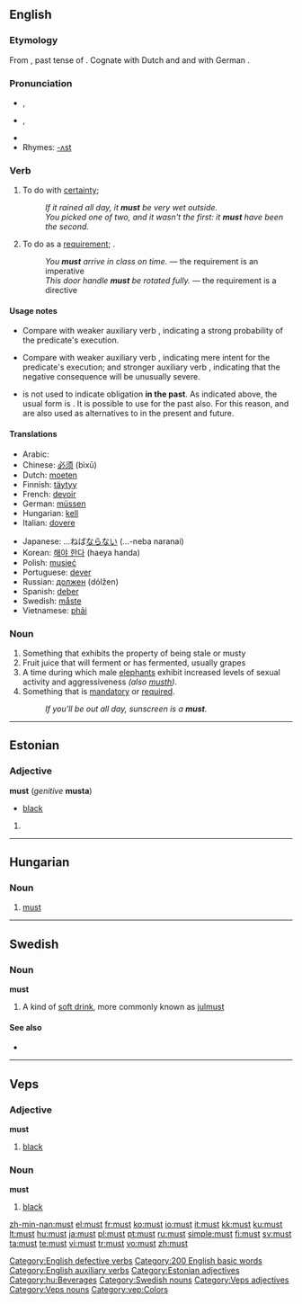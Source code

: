 {{wikipedia|must (disambiguation)}}
==English==

{{rank|did|such|great|86|must|these|two|us}}

===Etymology===
From {{OE.}} {{term|mosten}}, past tense of {{term|motan||be able to}}.  Cognate with Dutch {{term|moesten}} and {{term|moeten}} and with German {{term|müssen}}.

===Pronunciation===
* {{qualifier|stressed}} {{IPA|/mʌst/}}, {{SAMPA|/mVst/}}
* {{qualifier|unstressed}} {{IPA|/məs(t)/}}, {{SAMPA|/m@s(t)/}}
* {{audio|en-us-must.ogg|Audio (US)}}
* Rhymes: [[Rhymes:English:-ʌst|-ʌst]]

===Verb===
{{en-verb|inf=-|[[must]]|-|had to|-}}

# {{context|modal|_|auxiliary|defective}} To do with [[certainty]]; {{non-gloss definition|indicates that the speaker is [[certain]] that the subject will have executed the [[predicate]]}}
#: ''If it rained all day, it '''must''' be very wet outside.''
#: ''You picked one of two, and it wasn't the first: it '''must''' have been the second.''
# {{context|modal|_|auxiliary|defective}} To do as a [[require]]ment; {{non-gloss definition|indicates that the sentence subject is [[required]] as an imperative or directive to execute the sentence [[predicate]], with failure to do so resulting in a negative consequence}}.
#: ''You '''must''' arrive in class on time.'' — the requirement is an imperative
#: ''This door handle '''must''' be rotated fully.'' — the requirement is a directive

====Usage notes====
* {{sense|auxiliary|to do with certainty}} Compare with weaker auxiliary verb {{term|should}}, indicating a strong probability of the predicate's execution.
* {{sense|auxiliary|to do as a requirement}} Compare with weaker auxiliary verb {{term|should}}, indicating mere intent for the predicate's execution; and stronger auxiliary verb {{term|will}}, indicating that the negative consequence will be unusually severe.
* {{term|must|Must}} is not used to indicate obligation '''in the past'''. As indicated above, the usual form is {{term|had to}}. It is possible to use {{term|be bound to}} for the past also.  For this reason, {{term|have to}} and {{term|be bound to}} are also used as alternatives to {{term|must}} in the present and future.

====Translations====
{{trans-top|must}}
*Arabic: {{Arab|[[لابد]]}} {{IPAchar|(labudda)}}
*Chinese: [[必须]] (bìxū)
*Dutch: [[moeten]]
*Finnish: [[täytyy]]
*French: [[devoir]]
*German: [[müssen]]
*Hungarian: [[kell]]
*Italian: [[dovere]]
{{trans-mid}}
*Japanese: ...ねば[[ならない]] (...-neba naranai)
*Korean: [[해야 한다]] (haeya handa)
*Polish: [[musieć]]
*Portuguese: [[dever]]
*Russian: [[должен]] (dólžen)
*Spanish: [[deber]]
*Swedish: [[måste]]
*Vietnamese: [[phải]]
{{trans-bottom}}

[[Category:English defective verbs]]

===Noun===
{{wikipedia}}
{{en-noun}}

# Something that exhibits the property of being stale or musty
# Fruit juice that will ferment or has fermented, usually grapes
# A time during which male [[elephant]]s exhibit increased levels of sexual activity and aggressiveness ''(also [[musth]])''.
# Something that is [[mandatory]] or [[required]].
#:''If you'll be out all day, sunscreen is a '''must'''.''

[[Category:200 English basic words]]
[[Category:English auxiliary verbs]]

----

==Estonian==

===Adjective===
'''must''' (''genitive'' '''musta''')

*[[black]] {{color|lang=et}}

# {{defn|Estonian}}

[[Category:Estonian adjectives]]

----

==Hungarian==

===Noun===
{{hu-noun|ok}}

# [[#English|must]]

[[Category:hu:Beverages]]

----

==Swedish==

===Noun===
<!---proper?--->
'''must'''

# A kind of [[soft drink]], more commonly known as [[julmust]]

====See also====
* {{pedialite}}

[[Category:Swedish nouns]]

----

==Veps==

===Adjective===
'''must'''

# [[black]]

===Noun===
'''must'''

# [[black]]

[[Category:Veps adjectives]]
[[Category:Veps nouns]]
[[Category:vep:Colors]]

[[zh-min-nan:must]]
[[el:must]]
[[fr:must]]
[[ko:must]]
[[io:must]]
[[it:must]]
[[kk:must]]
[[ku:must]]
[[lt:must]]
[[hu:must]]
[[ja:must]]
[[pl:must]]
[[pt:must]]
[[ru:must]]
[[simple:must]]
[[fi:must]]
[[sv:must]]
[[ta:must]]
[[te:must]]
[[vi:must]]
[[tr:must]]
[[vo:must]]
[[zh:must]]
